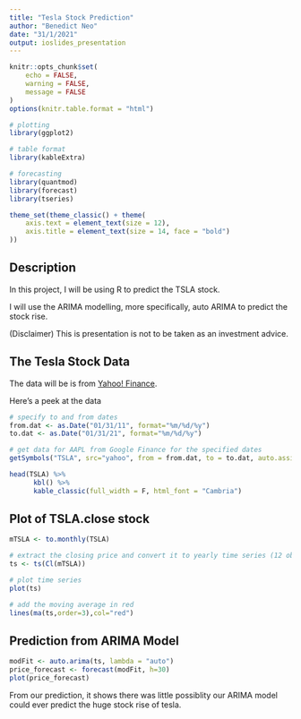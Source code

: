 ```yaml
---
title: "Tesla Stock Prediction"
author: "Benedict Neo"
date: "31/1/2021"
output: ioslides_presentation
---
```


```r
knitr::opts_chunk$set(
    echo = FALSE,
    warning = FALSE,
    message = FALSE
)
options(knitr.table.format = "html") 
```

```r
# plotting
library(ggplot2)

# table format
library(kableExtra)

# forecasting
library(quantmod)
library(forecast)
library(tseries)

theme_set(theme_classic() + theme(
    axis.text = element_text(size = 12),
    axis.title = element_text(size = 14, face = "bold")
))
```


## Description

In this project, I will be using R to predict the TSLA stock.

I will use the ARIMA modelling, more specifically, auto ARIMA to predict the stock 
rise. 

(Disclaimer) This is presentation is not to be taken as an investment advice. 


## The Tesla Stock Data

The data will be is from [Yahoo! Finance](https://finance.yahoo.com/).

Here's a peek at the data

```r
# specify to and from dates
from.dat <- as.Date("01/31/11", format="%m/%d/%y")
to.dat <- as.Date("01/31/21", format="%m/%d/%y")

# get data for AAPL from Google Finance for the specified dates
getSymbols("TSLA", src="yahoo", from = from.dat, to = to.dat, auto.assign=TRUE)
```


```r
head(TSLA) %>%
      kbl() %>%
      kable_classic(full_width = F, html_font = "Cambria")
```

## Plot of TSLA.close stock

```r
mTSLA <- to.monthly(TSLA)

# extract the closing price and convert it to yearly time series (12 observations per year)
ts <- ts(Cl(mTSLA))

# plot time series 
plot(ts)

# add the moving average in red
lines(ma(ts,order=3),col="red")
```


## Prediction from ARIMA Model

```r
modFit <- auto.arima(ts, lambda = "auto")
price_forecast <- forecast(modFit, h=30)
plot(price_forecast)
```

From our prediction, it shows there was little possiblity our ARIMA model could ever predict the huge stock rise of tesla. 

